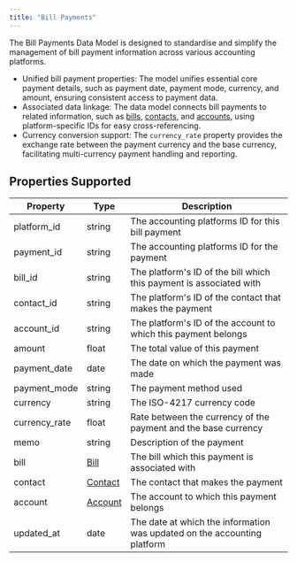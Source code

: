 ```yaml
---
title: "Bill Payments"
---
```


The Bill Payments Data Model is designed to standardise and simplify the management of bill payment information across various accounting platforms. 

* Unified bill payment properties: The model unifies essential core payment details, such as payment date, payment mode, currency, and amount, ensuring consistent access to payment data.
* Associated data linkage: The data model connects bill payments to related information, such as [bills](/docs/bills), [contacts](/docs/contacts), and [accounts](/docs/accounts), using platform-specific IDs for easy cross-referencing.
* Currency conversion support: The `currency_rate` property provides the exchange rate between the payment currency and the base currency, facilitating multi-currency payment handling and reporting.

  
## Properties Supported

| Property       | Type                      | Description                                                              |
| -------------- | ------------------------- | ------------------------------------------------------------------------ |
| platform\_id   | string                    | The accounting platforms ID for this bill payment                        |
| payment\_id    | string                    | The accounting platforms ID for the payment                              |
| bill\_id       | string                    | The platform's ID of the bill which this payment is associated with      |
| contact\_id    | string                    | The platform's ID of the contact that makes the payment                  |
| account\_id    | string                    | The platform's ID of the account to which this payment belongs           |
| amount         | float                     | The total value of this payment                                          |
| payment\_date  | date                      | The date on which the payment was made                                   |
| payment\_mode  | string                    | The payment method used                                                  |
| currency       | string                    | The ISO-4217 currency code                                               |
| currency\_rate | float                     | Rate between the currency of the payment and the base currency           |
| memo           | string                    | Description of the payment                                               |
| bill           | [Bill](/docs/bills)       | The bill which this payment is associated with                           |
| contact        | [Contact](/docs/contacts) | The contact that makes the payment                                       |
| account        | [Account](/docs/accounts) | The account to which this payment belongs                                |
| updated\_at    | date                      | The date at which the information was updated on the accounting platform |